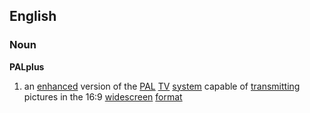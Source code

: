 ==English==
===Noun===
{{wikipedia}}
'''PALplus'''
# an [[enhanced]] version of the [[PAL]] [[TV]] [[system]] capable of [[transmitting]] pictures in the 16:9 [[widescreen]] [[format]]
{{rfd}}